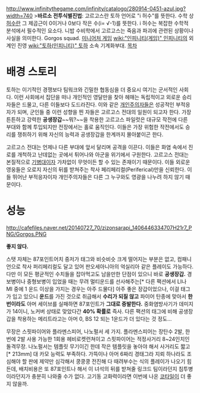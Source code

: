 http://www.infinitythegame.com/infinity/catalogo/280914-0451-azul.jpg?width=740
>'''바르소 전투식별진법''': 고르고스란 토하 언어로 "i 허수"를 뜻한다. 수학 상 [[허수]]란 그 제곱근이 0이거나 0보다 작은 수(i= √-1)를 뜻한다. i 허수는 복잡한 수학적 분석에서 필수적인 요소다. 니밥 수비학에서 고르고스는 죽음과 파괴에 관련된 상황이나 사실을 의미한다.
Gorgos squad. [[미니어처 게임]] [[wiki:"인피니티(게임)" 인피니티]]의 외계인 진영 [[wiki:"토하(인피니티)" 토하]] 소속 기계화부대.
[[목차]]
= 배경 스토리 =
토하는 이기적인 경쟁보다 팀워크와 긴밀한 협동심을 더 중요시 여기는 군서적인 사회다. 이런 사회에서 집단을 떠나 개인적인 영달만을 찾아 헤매는 독립적이고 외로운 승리자들은 드물고, 다른 이들보다 도드라진다. 이와 같은 [[개인주의]]자들은 성공적인 부적응자가 되며, 군인들 중 이런 성향을 띈 자들은 고르고스 전대의 일원이 되고자 한다. 가장 튼튼하고 강력한 '''공생장갑'''~~뭐?~~을 착용한 고르고스 파일럿은 대규모 작전에 다른 부대와 함께 투입되지만 전장에서는 홀로 움직인다. 이들은 가장 위험한 작전에서도 승리를 쟁취하기 위해 자신의 능력과 공생장갑을 한계까지 몰아붙이곤 한다. 

고르고스 전대는 언제나 다른 부대에 앞서 달리며 공격을 이끈다. 이들은 화염 속에서 진로를 개척하고 난데없는 곳에서 튀어나와 아군을 위기에서 구원한다. 고르고스 전대는 본질적으로 [[기병대]]이자 가차없이 무엇이든 할 수 있는 존재이기 때문이다. 이들 외로운 영웅들은 오로지 자신의 뒤를 받쳐주는 착사 페리페리컬(Periferical)만을 신뢰한다. 이들 뛰어난 부적응자이자 개인주의자들은 다른 그 누구와도 영광을 나누려 하지 않기 때문이다.
= 성능 =
http://cafefiles.naver.net/20140727_70/zizonsarapi_1406446334707H21r7_PNG/Gorgos.PNG

'''좋지 않다.'''

스탯 자체는 87포인트어치 중저가 태그와 비슷비슷 크게 떨어지는 부분은 없고, 컴패니언으로 착사 퍼리페리컬도 달고 있어 판오세아니아의 억실리아 같은 플레이도 가능하다. 다만 이 모든 평균적인 수치들을 잡아먹고도 남을만한 단점이 있으니 바로 '''공생장갑.''' 경보병이나 중형보병이 입었을 때는 무려 멀티운드를 선사해주는[* 다른 팩션에서 LI나 MI 중에 1 운드 이상을 가지는 경우는 아주 드물다] 아주 좋은 장갑이었으나, 이걸 태그가 입고 있으니 '''운드'''를 가진 것으로 취급해서 '''수리가 되질 않고''' 파이어 탄종에 맞아서 '''한 번이라도''' 아머 세이브를 실패하면 87포인트가 '''그대로 증발한다.''' 중화염방사기가 데미지가 14이니, 노커버 상태로 맞았다간 '''40% 확률로''' 즉사. 다른 팩션의 태그에 비해 공생장갑을 착용하는 메리트라고는 아머 0, BS 12 되는 1운드가 더 있다는 것 정도...

무장은 스핏파이어와 플라멘스피어, 나노펄서 세 가지. 플라멘스피어는 장탄수 2발, 한 번에 2발 사용 가능한 1회용 헤비로켓런쳐이고 스핏파이어는 적정사거리 8~24인치인 돌격무장. 나노펄서는 템플릿 무기이긴 한데 작은 템플릿을 놓아야 해서 사거리도 짧고[* 213mm] 대 카모 능력도 부족하다. 가뜩이나 아머 6짜리 경태그라 지뢰 하나라도 조심해야 할 판에 제약만 심각해서 쿵쿵쿵 전진해 다 때려부수는 식의 플레이가 나오기 힘든데, 배치비용은 또 87포인트나 해서 이 녀석의 뒤를 받쳐줄 링크드 팀이라던지 침투병이라던지가 충분히 나와줄 수가 없다. 고기동 고화력이라면 이번에 나온 [[코타일]]이 더 좋지 않을까.

